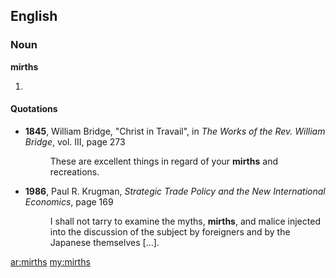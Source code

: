 ==English==
===Noun===
'''mirths'''
# {{plural of|mirth}}

====Quotations====
* '''1845''', William Bridge, "Christ in Travail", in ''The Works of the Rev. William Bridge'', vol. III, page 273
*: These are excellent things in regard of your '''mirths''' and recreations.
* '''1986''', Paul R. Krugman, ''Strategic Trade Policy and the New International Economics'', page 169
*: I shall not tarry to examine the myths, '''mirths''', and malice injected into the discussion of the subject by foreigners and by the Japanese themselves […].

[[ar:mirths]]
[[my:mirths]]